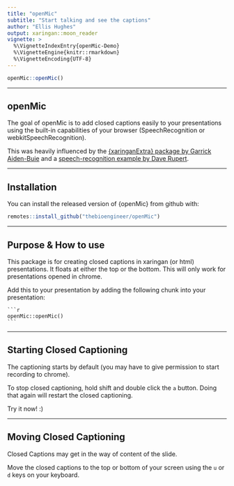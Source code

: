```yaml
---
title: "openMic"
subtitle: "Start talking and see the captions"
author: "Ellis Hughes"
output: xaringan::moon_reader
vignette: >
  %\VignetteIndexEntry{openMic-Demo}
  %\VignetteEngine{knitr::rmarkdown}
  %\VignetteEncoding{UTF-8}
---
```


```r
openMic::openMic()
```

---

## openMic

The goal of openMic is to add closed captions easily to your presentations using the built-in capabilities of your browser (SpeechRecognition or webkitSpeechRecognition).

This was heavily influenced by the [{xaringanExtra} package by Garrick Aiden-Buie](https://github.com/gadenbuie/xaringanExtra) and a [speech-recognition example by Dave Rupert](https://codepen.io/davatron5000/pen/IKAxb). 

---

## Installation

You can install the released version of {openMic} from github with:

``` r
remotes::install_github("thebioengineer/openMic")
```

---

## Purpose & How to use

This package is for creating closed captions in xaringan (or html) presentations. It floats at either the top or the bottom. This will only work for presentations opened in chrome.

Add this to your presentation by adding the following chunk into your presentation:

````
```r
openMic::openMic()
```
````

---

## Starting Closed Captioning

The captioning starts by default (you may have to give permission to start recording to chrome).


To stop closed captioning, hold shift and double click the `a` button. Doing that again will restart the closed captioning.

Try it now! :)

---

## Moving Closed Captioning

Closed Captions may get in the way of content of the slide. 

Move the closed captions to the top or bottom of your screen using the `u` or `d` keys on your keyboard. 
